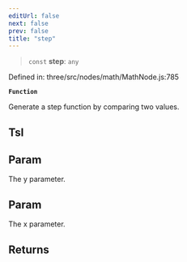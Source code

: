 ```yaml
---
editUrl: false
next: false
prev: false
title: "step"
---
```


> `const` **step**: `any`

Defined in: three/src/nodes/math/MathNode.js:785

**`Function`**

Generate a step function by comparing two values.

## Tsl

## Param

The y parameter.

## Param

The x parameter.

## Returns
